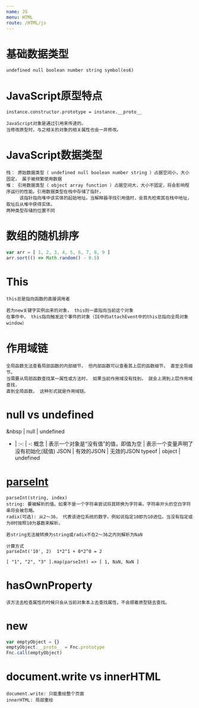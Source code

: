 ```yaml
---
name: JS
menu: HTML
route: /HTML/js
---
```



# 基础数据类型
```
undefined null boolean number string symbol(es6)
```

# JavaScript原型特点
```
instance.constructor.prototype = instance.__proto__

JavaScript对象是通过引用来传递的。
当修改原型时，与之相关的对象的相关属性也会一并修改。
```

# JavaScript数据类型
```
栈： 原始数据类型（ undefined null boolean number string ）占据空间小，大小固定， 属于被频繁使用数据
堆： 引用数据类型（ object array function ）占据空间大，大小不固定，将会影响程序运行的性能。引用数据类型在栈中存储了指针， 
     该指针指向堆中该实体的起始地址。当解释器寻找引用值时，会首先检索其在栈中地址，取址后从堆中获得实体。
两种类型存储的位置不同

```

# 数组的随机排序
```js
var arr = [ 1, 2, 3, 4, 5, 6, 7, 8, 9 ]
arr.sort(() => Math.random() - 0.5)
```

# This
```
this总是指向函数的直接调用者

若为new关键字实例出来的对象， this则一直指向当前这个对象
在事件中， this指向触发这个事件的对象（IE中的attachEvent中的this总指向全局对象window）
```

# 作用域链
```
全局函数无法查看局部函数的内部细节， 但内部函数可以查看其上层的函数细节， 直至全局细节。
当需要从局部函数查找某一属性或方法时， 如果当前作用域没有找到， 就会上溯到上层作用域查找，
直到全局函数， 这种形式就是作用域链。
```

# null vs undefined
&nbsp | null | undefined 
- | :-: | -:
概念 | 表示一个对象是“没有值”的值，即值为空 | 表示一个变量声明了没有初始化(赋值) 
JSON | 有效的JSON | 无效的JSON
typeof | object | undefined

# [parseInt](https://developer.mozilla.org/zh-CN/docs/Web/JavaScript/Reference/Global_Objects/parseInt)
```
parseInt(string, index)
string: 要被解析的值。如果不是一个字符串尝试将其转换为字符串。字符串开头的空白字符串将会被忽略。
radix(可选): 从2～36， 代表该进位系统的数字。例如说指定10即为10进位。当没有指定或为0时按照10为基数来解析。

若string无法被转换为string或radix不在2～36之内则解析为NaN

计算方式
parseInt('10', 2)  1*2^1 + 0*2^0 = 2

[ "1", "2", "3" ].map(parseInt) => [ 1, NaN, NaN ]
```

# hasOwnProperty
```
该方法去检查属性的时候只会从当前对象本上去查找属性，不会顺着原型链去查找。
```

# new
```js
var emptyObject = {}
emptyObject.__proto__ = Fnc.prototype
Fnc.call(emptyObject)
```

# document.write vs innerHTML
```
document.write: 只能重绘整个页面
innerHTML: 局部重绘
```